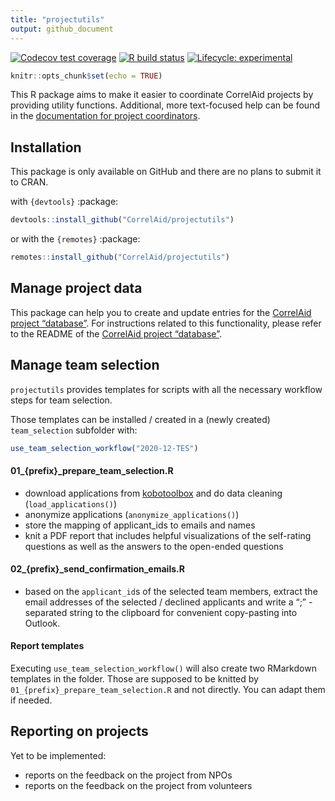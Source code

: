 ```yaml
---
title: "projectutils"
output: github_document
---
```

<!-- badges: start -->
[![Codecov test coverage](https://codecov.io/gh/CorrelAid/projectutils/branch/master/graph/badge.svg)](https://codecov.io/gh/CorrelAid/projectutils?branch=main)
[![R build status](https://github.com/CorrelAid/projectutils/workflows/R-CMD-check/badge.svg)](https://github.com/CorrelAid/projectutils/actions)
[![Lifecycle: experimental](https://img.shields.io/badge/lifecycle-experimental-orange.svg)](https://www.tidyverse.org/lifecycle/#experimental)
<!-- badges: end -->

```r
knitr::opts_chunk$set(echo = TRUE)
```

This R package aims to make it easier to coordinate CorrelAid projects by providing utility functions. 
Additional, more text-focused help can be found in the [documentation for project coordinators](https://docs.correlaid.org/project-manual/project-coordinators).

## Installation
This package is only available on GitHub and there are no plans to submit it to CRAN.

with `{devtools}` :package:
```r
devtools::install_github("CorrelAid/projectutils")
```

or with the `{remotes}` :package: 
```r
remotes::install_github("CorrelAid/projectutils")
```


## Manage project data

This package can help you to create and update entries for the [CorrelAid project "database"](https://github.com/correlaid/projectsdb). For instructions related to this functionality, please refer to the README of the [CorrelAid project "database"](https://github.com/correlaid/projectsdb).

## Manage team selection

`projectutils` provides templates for scripts with all the necessary workflow steps for team selection.

Those templates can be installed / created in a (newly created) `team_selection` subfolder with:

```r
use_team_selection_workflow("2020-12-TES")
```

#### 01_{prefix}_prepare_team_selection.R

- download applications from [kobotoolbox](https://kobo.correlaid.org) and do data cleaning (`load_applications()`)
- anonymize applications (`anonymize_applications()`)
- store the mapping of applicant_ids to emails and names
- knit a PDF report that includes helpful visualizations of the self-rating questions as well as the answers to the open-ended questions

#### 02_{prefix}_send_confirmation_emails.R

- based on the `applicant_id`s of the selected team members, extract the email addresses of the selected / declined applicants and write a ";" - separated string to the clipboard for convenient copy-pasting into Outlook. 

#### Report templates 
Executing `use_team_selection_workflow()` will also create two RMarkdown templates in the folder. Those are supposed to be knitted
by `01_{prefix}_prepare_team_selection.R` and not directly. You can adapt them if needed. 

## Reporting on projects

Yet to be implemented:

- reports on the feedback on the project from NPOs
- reports on the feedback on the project from volunteers